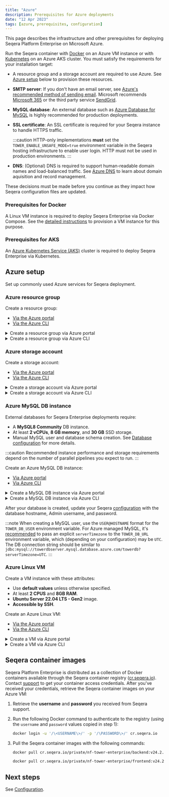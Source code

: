 ```yaml
---
title: "Azure"
description: Prerequisites for Azure deployments
date: "12 Apr 2023"
tags: [azure, prerequisites, configuration]
---
```


This page describes the infrastructure and other prerequisites for deploying Seqera Platform Enterprise on Microsoft Azure.

Run the Seqera container with [Docker](../docker-compose.mdx) on an Azure VM instance or with [Kubernetes](../kubernetes.mdx) on an Azure AKS cluster. You must satisfy the requirements for your installation target:

- A resource group and a storage account are required to use Azure. See [Azure setup](#azure-setup) below to provision these resources.
- **SMTP server**: If you don't have an email server, see [Azure's recommended method of sending email][azure-sendmail]. Microsoft recommends [Microsoft 365][msft-365] or the third party service [SendGrid][sendgrid].
- **MySQL database**: An external database such as [Azure Database for MySQL][azure-db-create-portal] is highly recommended for production deployments.
- **SSL certificate**: An SSL certificate is required for your Seqera instance to handle HTTPS traffic.

  :::caution
  HTTP-only implementations **must** set the `TOWER_ENABLE_UNSAFE_MODE=true` environment variable in the Seqera hosting infrastructure to enable user login. HTTP must not be used in production environments.
  :::

- **DNS**: (Optional) DNS is required to support human-readable domain names and load-balanced traffic. See [Azure DNS][azure-dns] to learn about domain aquisition and record management.

These decisions must be made before you continue as they impact how Seqera configuration files are updated.

### Prerequisites for Docker

A Linux VM instance is required to deploy Seqera Enterprise via Docker Compose. See the [detailed instructions](#azure-setup) to provision a VM instance for this purpose.

### Prerequisites for AKS

An [Azure Kubernetes Service (AKS)][aks-walkthrough] cluster is required to deploy Seqera Enterprise via Kubernetes.

## Azure setup

Set up commonly used Azure services for Seqera deployment.

### Azure resource group

Create a resource group:
- [Via the Azure portal][azure-rg-portal]
- [Via the Azure CLI][azure-rg-cli]

<details>
  <summary>Create a resource group via Azure portal</summary>

  1. Sign in to the [Azure portal](https://portal.azure.com).
  1. Select **Resource groups**.
  1. Select **Add**.
  1. Enter the following values:
      - **Subscription**: Select your Azure subscription.
      - **Resource group**: Enter a new resource group name (such as `towerrg`).
      - **Region**: Select the region where your assets will exist (such as `East US`).
  1. Select **Review and Create**.
  1. Select **Create**.

</details>
<details>
  <summary>Create a resource group via Azure CLI</summary>

  Run the `az group create` command:

  ```bash
  az group create --name $MY_RESOURCE_GROUP_NAME --location $REGION
  ```

</details>

### Azure storage account

Create a storage account:
- [Via the Azure portal][azure-storage-portal]
- [Via the Azure CLI][azure-storage-cli]

<details>
  <summary>Create a storage account via Azure portal</summary>

  1. Sign in to the [Azure portal](https://portal.azure.com).
  1. Select **Storage accounts**.
  1. Select **Create**.
  1. Enter the following values:
      - **Subscription**: Select your Azure subscription.
      - **Resource group**: Enter your resource group name.
      - **Storage account name**: Enter a new storage account name (such as `towerstorage`).
      - **Region**: Select the region where your Resource Group exists (such as `East US`).
      - **Performance**: Select `Standard`.
      - **Redundancy**: Select `Geo-redundant storage (GRS)`.
  1. Select **Review + create**. The default values are used in the other tabs. See [Create a storage account][azure-storage-portal] for further details on each setting.
  1. Select **Create**.

</details>
<details>
  <summary>Create a storage account via Azure CLI</summary>

  Run the `az storage account create` command:

  ```bash
  az storage account create -n towerstorage -g towerrg -l eastus --sku Standard_GRS
  ```

</details>

### Azure MySQL DB instance 

External databases for Seqera Enterprise deployments require:
- A **MySQL8 Community** DB instance.
- At least **2 vCPUs**, **8 GB memory**, and **30 GB** SSD storage.
- Manual MySQL user and database schema creation. See [Database configuration](../configuration/overview.mdx#seqera-and-redis-databases) for more details.

:::caution 
Recommended instance performance and storage requirements depend on the number of parallel pipelines you expect to run. 
:::

Create an Azure MySQL DB instance:
- [Via Azure portal][azure-db-create-portal]
- [Via Azure CLI][azure-db-create-cli]

<details>
  <summary>Create a MySQL DB instance via Azure portal</summary>

  1. In the Azure portal, search for and select **Azure Database for MySQL servers**.
  1. Select **Create**.
  1. On the **Select Azure Database for MySQL deployment option** pane, select **Flexible server** as the deployment option.
  1. On the **Basics** tab, enter or select the following:
      - Your **Subscription** name
      - Your **Resource group** name
      - A **Server name** such as `towerdbserver`
      - Your **Region**
      - The **Workload type**, based on your required `max_connections`
      - **High availability** — high availability is recommended for production deployments
      - **Standby availability zone** — standby server zone location
      - **MySQL version** — 8.0
      - An **Admin username** to access the server
      - A **Password** to access the server
      - Your **Compute + storage** requirements, considering the minimum performance requirements outlined above
  1. Configure networking options.
  1. Select **Review + create**, then **Create**.
  1. Disable invisible primary keys, which can interfere with upgrades to newer releases of Seqera Platform Enterprise. Azure Database for MySQL creates invisible primary keys automatically by default. For more information, see [Steps to disable a GIPK][azure-gipk].

</details>
<details>
  <summary>Create a MySQL DB instance via Azure CLI</summary>

  1. Run `az mysql flexible-server create` to create your server:

      ```bash
      az mysql flexible-server create --location eastus --resource-group towerrg --name towerdbserver --admin-user username --admin-password password --sku-name Standard_B2ms --tier Burstable --public-access 0.0.0.0 --storage-size 30 --version 8.0 --high-availability ZoneRedundant --zone 1 --standby-zone 3 --storage-auto-grow Enabled --iops 500
      ```

      The `sku-name`, `tier`, `storage-size`, and `iops` values depend on your performance requirements.

  1. Run `az mysql flexible-server db create` to create a database on your server:

      ```bash
      az mysql flexible-server db create --resource-group towerrg
                                      --server-name towerdbserver
                                      --database-name towerdb
      ```                                
  1. Disable invisible primary keys, which can interfere with upgrades to newer releases of Seqera Platform Enterprise. Azure Database for MySQL creates invisible primary keys automatically by default. For more information, see [Steps to disable a GIPK][azure-gipk].

</details>

After your database is created, update your Seqera [configuration](../configuration/overview.mdx#seqera-and-redis-databases) with the database hostname, Admin username, and password.

:::note
When creating a MySQL user, use the `USER@HOSTNAME` format for the `TOWER_DB_USER` environment variable. For Azure managed MySQL, it's [recommended][azure-db-config] to pass an explicit `serverTimezone` to the `TOWER_DB_URL` environment variable, which (depending on your configuration) may be `UTC`. The DB connection string should be similar to `jdbc:mysql://towerdbserver.mysql.database.azure.com/towerdb?serverTimezone=UTC`.
:::

### Azure Linux VM

Create a VM instance with these attributes:

- Use **default values** unless otherwise specified.
- At least **2 CPUS** and **8GB RAM**.
- **Ubuntu Server 22.04 LTS - Gen2** image.
- **Accessible by SSH**.

Create an Azure Linux VM:
- [Via the Azure portal][azure-linux-vm-portal]
- [Via the Azure CLI][azure-linux-vm-cli]

<details>
  <summary>Create a VM via Azure portal</summary>

  1. Under **Basics**, select your **Subscription** and **Resource group**.
  1. Under **Instance details**:
      - Enter a **VM name**
      - Select the same **Region** as your resource group.
      - Select the **Ubuntu Server 20.04 LTS - Gen2** image.
      - Do not set the VM as an **Azure Spot instance**.
      - Select the **Size** — B2ps v2 or higher is recommended.
  1. Under **Administrator account**:
      - Select **SSH public key**
      - Enter a **username**
      - Select **Generate new key pair**
      - Enter a **Key pair name**
  1. Under **Inbound port rules**:
      - Select **Allow selected ports**
      - Select **SSH (22)**, **HTTP (8000)**, **HTTP (80)**, and **HTTPS (443)** (required for SSL termination in production environments) from the dropdown
  1. Select **Review + create** at the bottom of the page.
  1. Review your VM details, then select **Create**.
  1. When the **Generate new key pair** window opens, select **Download private key and create resource**. Your key file will be download as `myKey.pem`. Note the path to which it was downloaded.
  1. On the page for your new VM, copy the **Public IP address**. 

  To make the VM's IP address static:

  1. Enter **Public IP addresses** in the search.
  1. Under **Services**, select **Public IP addresses**.
  1. On the **Public IP addresses** page, select the entry containing your VM name. A page opens with that IP's details.
  1. Select **Configuration** from the left-hand navigation panel.
  1. Confirm that your IP address assignment is **Static**.
  1. Do not add a custom DNS name label to the VM.

  To allow ingress on port 8000:

  1. Enter **Virtual Machines** in the search bar.
  1. Under **Services**, select **Virtual machines**.
  1. On the **Virtual machines** page, select your VM name to navigate to the VM details.
  1. Select **Networking** from the left-hand navigation panel.
  1. **Add inbound port rule** for port 8000.

  To allow ingress on port 443 (required for SSL/TLS termination in production environments):

  1. Enter **Virtual Machines** in the search bar.
  1. Under **Services**, select **Virtual machines**.
  1. On the **Virtual machines** page, select your VM name to navigate to the VM details.
  1. Select **Networking** from the left-hand navigation panel.
  1. **Add inbound port rule** for port 443.

  Connect to the VM via SSH:

  1. On a macOS or Linux machine, open a terminal and set read-only permission on the `myKey.pem` file with `chmod 400 ~/Downloads/myKey.pem`.
  1. Install Docker:
      1.  [Install Docker using the apt repository][docker].
      1.  Confirm that Docker Compose is installed:

          ```bash
          docker compose version
          Docker Compose version v2.24.1
          ```

</details>
<details>
  <summary>Create a VM via Azure CLI</summary>

  Run `az vm create`:

  ```bash 
  az vm create \
    --resource-group towerrg \
    --name towervm \
    --image Canonical:0001-com-ubuntu-minimal-jammy:minimal-22_04-lts-gen2:latest \
    --admin-username username \
    --assign-identity \
    --generate-ssh-keys \
    --public-ip-sku Standard
  ```

</details>

## Seqera container images

Seqera Platform Enterprise is distributed as a collection of Docker containers available through the Seqera
container registry ([cr.seqera.io](https://cr.seqera.io)). Contact [support](https://support.seqera.io) to get your container access credentials. After you've received your credentials, retrieve the Seqera container images on your Azure VM:

1. Retrieve the **username** and **password** you received from Seqera support.
1. Run the following Docker command to authenticate to the registry (using the `username` and `password` values copied in step 1):

    ```bash
    docker login -u '/\<USERNAME\>/' -p '/\PASSWORD\>/' cr.seqera.io
    ```

1. Pull the Seqera container images with the following commands:

    ```bash
    docker pull cr.seqera.io/private/nf-tower-enterprise/backend:v24.2.2

    docker pull cr.seqera.io/private/nf-tower-enterprise/frontend:v24.2.2
    ```

## Next steps 

See [Configuration](../configuration/overview.mdx). 

[docker]: https://docs.docker.com/engine/install/ubuntu/#install-using-the-repository
[aks-walkthrough]: https://docs.microsoft.com/en-us/azure/aks/kubernetes-walkthrough-portal
[azure-db-create-cli]: https://learn.microsoft.com/en-us/azure/mysql/flexible-server/quickstart-create-server-cli
[azure-db-create-portal]: https://learn.microsoft.com/en-us/azure/mysql/flexible-server/quickstart-create-server-portal
[azure-db-config]: https://docs.microsoft.com/en-us/azure/mysql/connect-java#prepare-a-configuration-file-to-connect-to-azure-database-for-mysql
[azure-gipk]: https://learn.microsoft.com/en-us/azure/mysql/flexible-server/concepts-limitations#steps-to-disable-a-gipk
[azure-dns]: https://docs.microsoft.com/en-us/azure/dns/dns-overview
[azure-linux-vm-cli]: https://learn.microsoft.com/en-us/azure/virtual-machines/linux/quick-create-cli#create-the-virtual-machine
[azure-linux-vm-portal]: https://learn.microsoft.com/en-us/azure/virtual-machines/linux/quick-create-portal?tabs=ubuntu
[azure-rg-cli]: https://learn.microsoft.com/en-us/azure/virtual-machines/linux/quick-create-cli#create-a-resource-group
[azure-rg-portal]: https://docs.microsoft.com/en-us/azure/azure-resource-manager/management/manage-resource-groups-portal
[azure-sendmail]: https://docs.microsoft.com/en-us/azure/virtual-network/troubleshoot-outbound-smtp-connectivity#recommended-method-of-sending-email 
[azure-storage-portal]: https://learn.microsoft.com/en-ca/azure/storage/common/storage-account-create?tabs=azure-portal#create-a-storage-account-1
[azure-storage-cli]: https://learn.microsoft.com/en-us/cli/azure/storage/account?view=azure-cli-latest#az-storage-account-create
[msft-365]: https://docs.microsoft.com/en-us/exchange/mail-flow-best-practices/how-to-set-up-a-multifunction-device-or-application-to-send-email-using-microsoft-365-or-office-365
[sendgrid]: https://docs.sendgrid.com/for-developers/partners/microsoft-azure-2021 
